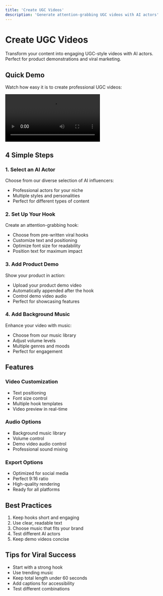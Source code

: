 ```yaml
---
title: 'Create UGC Videos'
description: 'Generate attention-grabbing UGC videos with AI actors'
---
```


# Create UGC Videos

Transform your content into engaging UGC-style videos with AI actors. Perfect for product demonstrations and viral marketing.

## Quick Demo

Watch how easy it is to create professional UGC videos:

<div className="relative w-full max-w-3xl mx-auto my-8">
  <video 
    controls
    preload="metadata"
    className="w-full rounded-lg shadow-lg"
  >
    <source src="https://cdn.beehype.io/ai-ugc-video.mp4" type="video/mp4" />
    Your browser does not support the video tag.
  </video>
</div>

## 4 Simple Steps

### 1. Select an AI Actor

Choose from our diverse selection of AI influencers:
- Professional actors for your niche
- Multiple styles and personalities
- Perfect for different types of content

### 2. Set Up Your Hook

Create an attention-grabbing hook:
- Choose from pre-written viral hooks
- Customize text and positioning
- Optimize font size for readability
- Position text for maximum impact

### 3. Add Product Demo

Show your product in action:
- Upload your product demo video
- Automatically appended after the hook
- Control demo video audio
- Perfect for showcasing features

### 4. Add Background Music

Enhance your video with music:
- Choose from our music library
- Adjust volume levels
- Multiple genres and moods
- Perfect for engagement

## Features

### Video Customization
- Text positioning
- Font size control
- Multiple hook templates
- Video preview in real-time

### Audio Options
- Background music library
- Volume control
- Demo video audio control
- Professional sound mixing

### Export Options
- Optimized for social media
- Perfect 9:16 ratio
- High-quality rendering
- Ready for all platforms

## Best Practices

1. Keep hooks short and engaging
2. Use clear, readable text
3. Choose music that fits your brand
4. Test different AI actors
5. Keep demo videos concise

## Tips for Viral Success

- Start with a strong hook
- Use trending music
- Keep total length under 60 seconds
- Add captions for accessibility
- Test different combinations
